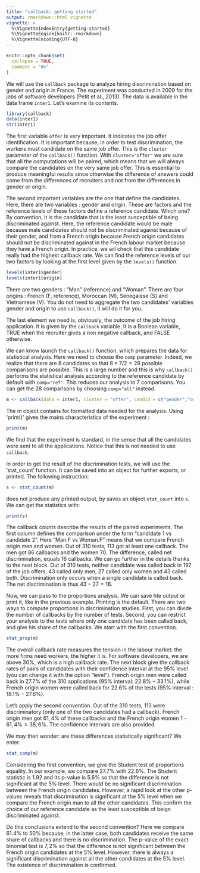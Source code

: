 ```yaml
---
title: "callback: getting started"
output: rmarkdown::html_vignette
vignette: >
  %\VignetteIndexEntry{getting-started}
  %\VignetteEngine{knitr::rmarkdown}
  %\VignetteEncoding{UTF-8}
---
```


```r
knitr::opts_chunk$set(
  collapse = TRUE,
  comment = "#>"
)
```
We will use the `callback` package to analyze hiring discrimination based on gender and origin in France. The experiment was conducted in 2009 for the jobs of software developers (Petit et al., 2013). The data is available in the data frame `inter1`. Let's examine its contents.
```r
library(callback)
data(inter1)
str(inter1)
```
The first variable `offer` is very important. It indicates the job offer identification. It is important because, in order to test discrimination, the workers must candidate on the same job offer. This is the `cluster` parameter of the `callback()` function. With `cluster="offer"` we are sure that all the computations will be paired, which means that we will always compare the candidates on the very same job offer. This is essential to produce meaningful results since otherwise the difference of answers could come from the differences of recruiters and not from the differences in gender or origin.

The second important variables are the one that define the candidates. Here, there are two variables : gender and origin. These are factors and the reference levels of these factors define a reference candidate. Which one? By convention, it is the candidate that is the least susceptible of being discriminated against. Here, the reference candidate would be male because male candidates should not be discriminated against because of their gender, and from a French origin because French origin candidates should not be discriminated against in the French labour market because they have a French origin. In practice, we wil check that this candidate really had the highest callback rate. We can find the reference levels of our two factors by looking at the first level given by the `levels()` function.
```r
levels(inter1$gender)
levels(inter1$origin)
```

There are two genders : "Man" (reference) and "Woman". There are four origins : French (F, reference), Moroccan (M), Senegalese (S) and Vietnamese (V). You do not need to aggregate the two candidates' variables gender and origin to use `callback()`, it will do it for you. 

The last element we need is, obviously, the outcome of the job hiring application. It is given by the `callback` variable. It is a Boolean variable, TRUE when the recruiter gives a non negative callback, and FALSE otherwise.

We can know launch the `callback()` function, which prepares the data for statistical analysis. Here we need to choose the `comp` parameter. Indeed, we realize that there are 8 candidates so that $8\times 7/2=28$ possible comparisons are possible. This is a large number and this is why `callback()` performs the statistical analysis according to the reference candidate by default with `comp="ref"`.  This reduces our analysis to 7 comparisons.  You can get the 28 comparisons by choosing `comp="all"` instead. 
```r
m <- callback(data = inter1, cluster = "offer", candid = c("gender","origin"), callback = "callback")
```
The m object contains for formatted data needed for the analysis. Using 'print()' gives the mains characteristics of the experiment :
```r
print(m)
```
We find that the experiment is standard, in the sense that all the candidates were sent to all the applications. Notice that this is not needed to use `callback`. 

In order to get the result of the discrimination tests, we will use the 'stat_count' function. It can be saved into an object for further exports, or printed. The following instruction:
```r
s <- stat_count(m)
```
does not produce any printed output, by saves an object `stat_count` into `s`. We can get the statistics with:
```r
print(s)
```

The callback counts describe the results of the paired experiments. The first column defines the comparison under the form "candidate 1 vs candidate 2". Here "Man.F vs Woman.F" means that we compare French origin men and women. Out of $310$ tests, $113$ got at least one callback. The men got $86$ callbacks and the women $70$. The difference, called net discrimination, equals $16$ callbacks. We can go further in the details thanks to the next block. Out of $310$ tests, neither candidate was called back in $197$ of the job offers, $43$ called only men, $27$ called only women and $43$ called both. Discrimination only occurs when a single candidate is called back. The net discrimination is thus $43-27=16$.

Now, we can pass to the proportions analysis. We can save hte output or print it, like in the previous example. Printing is the default. There are two ways to compute proportions in discrimination studies. First, you can divide the number of callbacks by the number of tests. Second, you can restrict your analysis to the tests where only one candidate has been called back, and give his share of the callbacks. We start with the first convention.
```r
stat_prop(m)
```


The overall callback rate measures the tension in the labour market: the more firms need workers, the higher it is. For software developers, we are above $30\%$, which is a high callback rate. The next block give the callback rates of pairs of candidates with their confidence interval at the $95\%$ level (you can change it with the option "level"). French origin men were called back in $27.7\%$ of the 310 applications ($95\%$ interval: $22.8\%-33.1\%$), while French origin women were called back for $22.6\%$ of the tests ($95\%$ interval : $18.1\%-27.6\%$).

Let's apply the second convention. Out of the 310 tests, 113 were discriminatory (only one of the two candidates had a callback). French origin men got $61,4\%$ of these callbacks and the French origin women $1-61,4\%=38,6\%$. The confidence intervals are also provided.

We may then wonder: are these differences statistically significant? We enter:
```r
stat_comp(m)
```


Considering the first convention, we give the Student test of proportions equality. In our example, we compare $27.7\%$ with $22.6\%$. The Student statistic is $1.92$ and its p-value is $5.6\%$ so that the difference is not significant at the $5\%$ level. There would be no significant discrimination between the French origin candidates. However, a rapid look at the other p-values reveals that discrimination is significant at the $5\%$ level when we compare the French origin man to all the other candidates. This confirm the choice of our reference candidate as the least susceptible of beign discriminated against.

Do this conclusions extend to the second convention? Here we compare $61.4\%$ to $50\%$ because, in the latter case, both candidates receive the same share of callbacks and there is no discrimination. The p-value of the exact binomial test is $7,2\%$ so that the difference is not significant between the French origin candidates at the $5\%$ level. However, there is always a significant discrimination against all the other candidates at the $5\%$ level. The existence of discrimination is confirmed.

